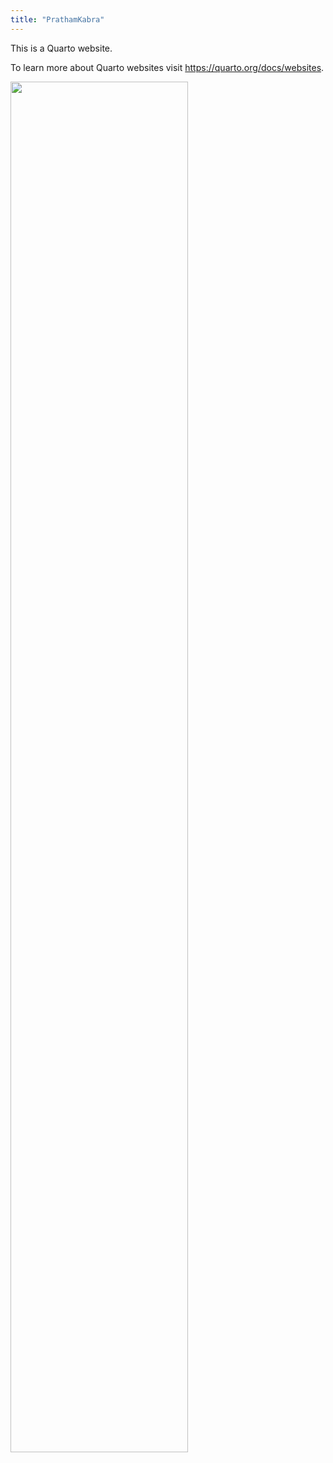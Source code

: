 ```yaml
---
title: "PrathamKabra"
---
```


This is a Quarto website.

To learn more about Quarto websites visit <https://quarto.org/docs/websites>.

![](./images/Li 1.jpg){width=75% fig-align="center"}
